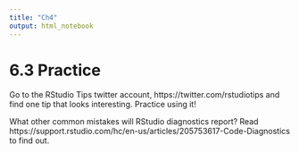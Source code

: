 ```yaml
---
title: "Ch4"
output: html_notebook
---
```


# 6.3 Practice

Go to the RStudio Tips twitter account, https://twitter.com/rstudiotips and find one tip that looks interesting. Practice using it!

What other common mistakes will RStudio diagnostics report? Read https://support.rstudio.com/hc/en-us/articles/205753617-Code-Diagnostics to find out.
